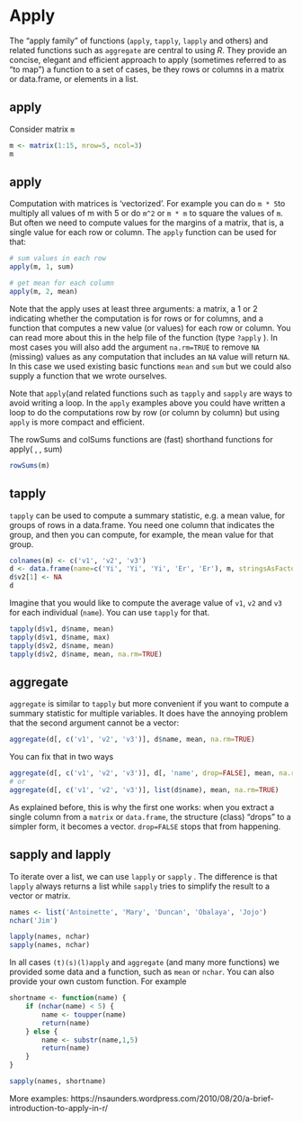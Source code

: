 # Apply

The "apply family" of functions (`apply`, `tapply`, `lapply` and others) and related functions such as `aggregate` are central to using *R*. They provide an concise, elegant and efficient approach to apply (sometimes referred to as "to map") a function to a set of cases, be they rows or columns in a matrix or data.frame, or elements in a list. 

## apply

Consider matrix `m`

```r
m <- matrix(1:15, nrow=5, ncol=3)
m
```

## apply

Computation with matrices is 'vectorized'. For example you can do `m * 5`to multiply all values of m with 5 or do `m^2` or `m * m` to square the values of `m`. But often we need to compute values for the margins of a matrix, that is, a single value for each row or column. The `apply` function can be used for that:

```r
# sum values in each row
apply(m, 1, sum)

# get mean for each column
apply(m, 2, mean)
```

Note that the apply uses at least three arguments: a matrix, a 1 or 2 indicating whether the computation is for rows or for columns, and a function that computes a new value (or values) for each row or column. You can read more about this in the help file of the function (type `?apply` ). In most cases you will also add the argument `na.rm=TRUE` to remove `NA` (missing) values as any computation that includes an `NA` value will return `NA`. In this case we used existing basic functions `mean` and `sum` but we could also supply a function that we wrote ourselves. 

Note that `apply`(and related functions such as `tapply` and `sapply` are ways to avoid writing a loop. In the `apply` examples above you could have written a loop to do the computations row by row (or column by column) but using `apply` is more compact and efficient.

The rowSums and colSums functions are (fast) shorthand functions for apply( , , sum)

```r
rowSums(m)
```


## tapply


`tapply` can be used to compute a summary statistic, e.g. a mean value, for groups of rows in a data.frame. You need one column that indicates the group, and then you can compute, for example, the mean value for that group.

```r
colnames(m) <- c('v1', 'v2', 'v3')
d <- data.frame(name=c('Yi', 'Yi', 'Yi', 'Er', 'Er'), m, stringsAsFactors=FALSE)
d$v2[1] <- NA
d
``` 

Imagine that you would like to compute the average value of `v1`, `v2` and `v3` for each individual (`name`). You can use `tapply` for that.

```r
tapply(d$v1, d$name, mean)
tapply(d$v1, d$name, max)
tapply(d$v2, d$name, mean)
tapply(d$v2, d$name, mean, na.rm=TRUE)
```

## aggregate

`aggregate` is similar to `tapply` but more convenient if you want to compute a summary statistic for multiple variables. It does have the annoying problem that the second argument cannot be a vector:

```r
aggregate(d[, c('v1', 'v2', 'v3')], d$name, mean, na.rm=TRUE)
```

You can fix that in two ways

```r
aggregate(d[, c('v1', 'v2', 'v3')], d[, 'name', drop=FALSE], mean, na.rm=TRUE)
# or 
aggregate(d[, c('v1', 'v2', 'v3')], list(d$name), mean, na.rm=TRUE)
```

As explained before, this is why the first one works: when you extract a single column from a `matrix` or `data.frame`, the structure (class) "drops" to a simpler form, it becomes a vector. `drop=FALSE` stops that from happening. 


## sapply and lapply

To iterate over a list, we can use `lapply` or `sapply` . The difference is that `lapply` always returns a list while `sapply` tries to simplify the result to a vector or matrix.

```r
names <- list('Antoinette', 'Mary', 'Duncan', 'Obalaya', 'Jojo')
nchar('Jim')

lapply(names, nchar)
sapply(names, nchar)
```

In all cases `(t)(s)(l)apply` and `aggregate` (and many more functions) we provided some data and a function, such as `mean` or `nchar`.
You can also provide your own custom function. For example

```r
shortname <- function(name) {
	if (nchar(name) < 5) {
		name <- toupper(name)
		return(name)
	} else {
		name <- substr(name,1,5)
		return(name)
	}
}

sapply(names, shortname)
```

More examples: https://nsaunders.wordpress.com/2010/08/20/a-brief-introduction-to-apply-in-r/


